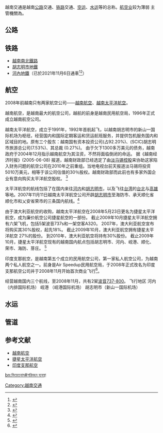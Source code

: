 越南交通是越南[[公路|公路]]交通、[[铁路|铁路]]交通、[[空运|空运]]、[[水运|水运]]等的总称。[[航空业|航空业]]较为薄弱 主管機關為{{link-en|越南交通運輸部|Civil Aviation Administration of Vietnam}}。
==公路==
==铁路==
{{Main|越南铁路运输}}
*[[越南南北鐵路|越南南北鐵路]]
*[[胡志明市都市鐵路|胡志明市地鐵]]
*[[河內都市鐵路|河內地鐵]]（已於2021年11月6日通車<ref>{{Cite web |url=https://cn.sggp.org.vn/%E6%99%82%E6%94%BF/%E5%90%89%E9%9D%88%E6%B2%B3%E6%9D%B1%E9%83%BD%E5%B8%82%E9%90%B5%E8%B7%AF%E6%AD%A3%E5%BC%8F%E6%8A%95%E5%85%A5%E9%81%8B%E7%87%9F-148543.html |title=吉靈-河東都市鐵路正式投入運營 |access-date=2021-11-13 |archive-date=2021-11-13 |archive-url=https://web.archive.org/web/20211113185244/https://cn.sggp.org.vn/%E6%99%82%E6%94%BF/%E5%90%89%E9%9D%88%E6%B2%B3%E6%9D%B1%E9%83%BD%E5%B8%82%E9%90%B5%E8%B7%AF%E6%AD%A3%E5%BC%8F%E6%8A%95%E5%85%A5%E9%81%8B%E7%87%9F-148543.html |dead-url=no }}</ref><ref>{{Cite web |url=https://news.immigration.gov.tw/NewsSection/Detail/941793E6-6775-41FF-9237-941C6A0B20D5?lang=TW |title=讚！越南「第一條地鐵」坐落河內 開放民眾「免費搭」15天 |access-date=2021-11-13 |archive-date=2021-11-13 |archive-url=https://web.archive.org/web/20211113190304/https://news.immigration.gov.tw/NewsSection/Detail/941793E6-6775-41FF-9237-941C6A0B20D5?lang=TW |dead-url=no }}</ref>）

==航空==
2008年前越南只有两家航空公司——[[越南航空|越南航空]]、[[太平洋航空_(越南)|越南太平洋航空]]。

越南航空，是越南最大的航空公司，越航的前身是越南民用航空局，1996年正式成立越南航空公司。

越南太平洋航空，成立于1991年，1992年首航起飞，以越南胡志明市的新山一国际机场为枢纽，经营国内和国际定期客运和货运航班服务，并提供包机服务国内和区域目的地。原有三个股东：越南国有资本投资公司(占92.20%)、(SCIC)胡志明市旅游总公司(7.53%)、其总裁 (0.27%)。
由于欠下1300多万美元的债务，越南政府于2004年12月指示越南航空为其注资，不然将面临倒闭的命运。
据《越南经济时报》(2005-06-08) 报道，越南财政部已经选定了由[[淡马锡控股|淡马锡控股]]来协助这家陷入财务问题的航空公司在2010年之前重组。当地电视台前天报道淡马锡将投资5010万美元，相等于该公司估值的30％股权。越南财政部而此前也有多家外国企业有意向购买太平洋航空股权。
<ref name="淡马锡将购买越南太平洋航空三成股权">{{cite news| language =中文| author =| coauthors =| url =http://www.zaobao.com/stock/pages13/local050608.html| title =淡马锡将购买越南太平洋航空三成股权| work =| publisher =联合早报| pages =| date =2005-06-08| accessdate =2009-10-16| deadurl =yes| archiveurl =https://web.archive.org/web/20070509200842/http://www.zaobao.com/stock/pages13/local050608.html| archivedate =2007-05-09}}</ref>

太平洋航空的航线包括了在国内来往[[河内|河内]]和[[胡志明市|胡志明市]]，以及飞往[[台湾|台湾]]的[[台北|台北]]与[[高雄|高雄]]等地。2007年11月11日越南太平洋航空公司开辟[[胡志明市|胡志明市]]至海防市、承天顺化省顺化市和乂安省荣市的三条国内航线。<ref name="越南太平洋航空公司开辟三条新国内航线">{{cite web| language =中文| publisher =中华人民共和国驻越南社会主义共和国大使馆经济商务参赞处| title =越南太平洋航空公司开辟三条新国内航线| url =http://vn.mofcom.gov.cn/aarticle/sqfb/200711/20071105229324.html| author =| date =2007-11-16| accessdate =2009-10-16| deadurl =yes| archiveurl =https://web.archive.org/web/20071130061259/http://vn.mofcom.gov.cn/aarticle/sqfb/200711/20071105229324.html| archivedate =2007-11-30}}</ref>

由于澳大利亚航空的收购，越南太平洋航空在2008年5月23日更名为捷星太平洋航空，成为廉价航空公司捷星航空的一部份。
截止2009年10月捷星太平洋航空拥有六架飞机，包括5架波音737s和一架空客A320。 
2007年，澳大利亚航空宣布将购买其30%股权，起先18%。 截止2009年10月，澳大利亚航空拥有捷星太平洋航空 27%的股份。 到2010年，澳大利亚航空将持有30%股份。
截止2009年10月，捷星太平洋航空现有的越南国内航点包括胡志明市、河内、岘港、顺化、荣市、海防、芽庄。
<ref name="关于捷星太平洋航空">{{cite web  | language =en  | publisher =jetstar.com  | title =Our company - About us - Jetstar Airways  | url =http://www.jetstar.com/au/en/about-us/our-company.aspx  | author =  | date =  | accessdate =2009-10-16  | deadurl =yes  | archiveurl =https://web.archive.org/web/20090917144316/http://www.jetstar.com/au/en/about-us/our-company.aspx  | archivedate =2009-09-17  }}</ref>

印度支那航空，是越南第五个成立的民用航空公司，第一家私人航空公司，为越南两个私人航空之一。前身是Air Speedup民用航空局，于2008年正式改名为印度支那航空公司并于2008年11月开始首次商业飞行<ref name="">{{cite web  | language =en  | publisher =indochinaairlines.vn  | title =About Indochina Airlines  | url =http://www.indochinaairlines.vn/AboutUs.aspx  | author =  | date =  | accessdate =2009-10-16  | archive-date =2009-10-01  | archive-url =https://web.archive.org/web/20091001073704/http://www.indochinaairlines.vn/AboutUs.aspx  | dead-url =yes  }}</ref>。

经营越南国内三个航线，至2008年11月，共有2架[[波音737-800|波音737-800]]。
飞行地区
河内（内排国际机场）
岘港 （岘港国际机场）
胡志明市（新山一国际机场）

==水运==
==管道==

==参考文献==
<div class="references-small">
<references />
</div>
*[[越南航空|越南航空]]
*[[捷星太平洋航空|捷星太平洋航空]]
*[[印度支那航空|印度支那航空]]
{{越南航空公司}}
{{亚洲题目|交通}}
[[Category:越南交通|Category:越南交通]]
[[bn:ভিয়েতনাম#পরিবহন_ব্যবস্থা|bn:ভিয়েতনাম#পরিবহন ব্যবস্থা]]